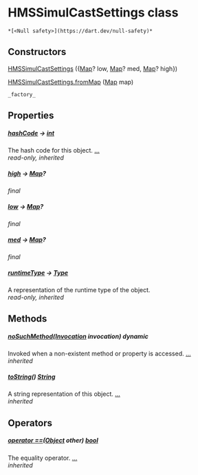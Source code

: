 # HMSSimulCastSettings class

    *[<Null safety>](https://dart.dev/null-safety)*

## Constructors

[HMSSimulCastSettings](../hmssdk_flutter/HMSSimulCastSettings/HMSSimulCastSettings) ({[Map](https://api.flutter.dev/flutter/dart-core/Map-class.html)? low, [Map](https://api.flutter.dev/flutter/dart-core/Map-class.html)? med, [Map](https://api.flutter.dev/flutter/dart-core/Map-class.html)? high})

[HMSSimulCastSettings.fromMap](../hmssdk_flutter/HMSSimulCastSettings/HMSSimulCastSettings.fromMap) ([Map](https://api.flutter.dev/flutter/dart-core/Map-class.html) map)

    _factory_

## Properties

##### [hashCode](https://api.flutter.dev/flutter/dart-core/Object/hashCode.html) &#8594; [int](https://api.flutter.dev/flutter/dart-core/int-class.html)

The hash code for this object. [...](https://api.flutter.dev/flutter/dart-core/Object/hashCode.html)  
_read-only, inherited_

##### [high](../hmssdk_flutter/HMSSimulCastSettings/high) &#8594; [Map](https://api.flutter.dev/flutter/dart-core/Map-class.html)?

_final_

##### [low](../hmssdk_flutter/HMSSimulCastSettings/low) &#8594; [Map](https://api.flutter.dev/flutter/dart-core/Map-class.html)?

_final_

##### [med](../hmssdk_flutter/HMSSimulCastSettings/med) &#8594; [Map](https://api.flutter.dev/flutter/dart-core/Map-class.html)?

_final_

##### [runtimeType](https://api.flutter.dev/flutter/dart-core/Object/runtimeType.html) &#8594; [Type](https://api.flutter.dev/flutter/dart-core/Type-class.html)

A representation of the runtime type of the object.  
_read-only, inherited_

## Methods

##### [noSuchMethod](https://api.flutter.dev/flutter/dart-core/Object/noSuchMethod.html)([Invocation](https://api.flutter.dev/flutter/dart-core/Invocation-class.html) invocation) dynamic

Invoked when a non-existent method or property is accessed. [...](https://api.flutter.dev/flutter/dart-core/Object/noSuchMethod.html)  
_inherited_

##### [toString](https://api.flutter.dev/flutter/dart-core/Object/toString.html)() [String](https://api.flutter.dev/flutter/dart-core/String-class.html)

A string representation of this object. [...](https://api.flutter.dev/flutter/dart-core/Object/toString.html)  
_inherited_

## Operators

##### [operator ==](https://api.flutter.dev/flutter/dart-core/Object/operator_equals.html)([Object](https://api.flutter.dev/flutter/dart-core/Object-class.html) other) [bool](https://api.flutter.dev/flutter/dart-core/bool-class.html)

The equality operator. [...](https://api.flutter.dev/flutter/dart-core/Object/operator_equals.html)  
_inherited_

